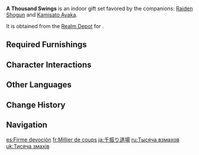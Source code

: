 {{Furnishing Infobox
|id             = 350057
|image          = Furnishing Set A Thousand Swings Display.png
|category       = Indoor Set
|subcategory    = Gift Set
|quality        = 4
|adeptal_energy = 870
|load           = 1121
|description    = This is a place where true swordsmanship is forged. Many hereditary clan swords are arrange here, and a solemn, upright-seated armor sets the austere atmosphere. The [[Evil-Slaying Bows]] and [[Spiritchaser Screen]] that serve as ornaments have the ceremonial purpose of purging both the surroundings and the hearts of those training there of any wicked thought. Most [[Inazuma]]n martial artists believe that aside from swinging your sword a thousand times, you only need to maintain the will to sharpen your skills and put your utmost effort into it, and you will surely push yourself to the pinnacle of your art.
|blueprint      = Realm Depot
}}
'''A Thousand Swings''' is an indoor gift set favored by the companions: [[Raiden Shogun]] and [[Kamisato Ayaka]].

It is obtained from the [[Realm Depot]] for {{Item|Realm Currency|24|x=240}}.

==Required Furnishings==
{{Recipe
|type = Gift Set
|Maple Wood Floor Lamp: Clarity = 1
|Teahouse Cushion: Night-Woven = 2
|Teahouse Folding Screen: Hidden Heart of Gold = 4
|Maple Wood Ritual Drum: Festive Music = 1
|Hatamoto Armor: Eijin Genkou = 1
|Ancestral Sword Rack: Four Core Principles = 2
|Evil-Slaying Bows = 1
|sort = Maple Wood Floor Lamp: Clarity;Teahouse Cushion: Night-Woven;Teahouse Folding Screen: Hidden Heart of Gold;Maple Wood Ritual Drum: Festive Music;Hatamoto Armor: Eijin Genkou;Ancestral Sword Rack: Four Core Principles;Evil-Slaying Bows
|yield = 0
}}

==Character Interactions==
{{Gift Set Character Interactions
|character_1 = Raiden Shogun
|rewards_1   = Primogem*20;Guide to Light*2;Mora*20,000
|character_2 = Kamisato Ayaka
|rewards_2   = Primogem*20;Guide to Elegance*2;Mora*20,000
|set         = A Thousand Swings
}}

==Other Languages==
{{Other Languages
|en      = A Thousand Swings
|zhs     = 千振致业
|zhs_rm  = Qiān Zhèn Zhì Yè
|zht     = 千振致業
|zht_rm  = Qiān Zhèn Zhì Yè
|zh_tl   = Thousand Blade Swings, [Sword]-Art Devotion
|ja      = 千振り道場
|ja_rm   = Sen Furi Doujou
|ja_tl   = Thousand Swings Dojo
|ko      = 부흥
|ko_tl   = Revival
|es      = Firme devoción
|es_tl   = Firm Devotion
|fr      = Millier de coups
|fr_tl   = Thousand Strikes
|ru      = Тысяча взмахов
|ru_tl   = A Thousand Swings
|th      = ทุ่มเทพันสปิริต
|th_rm   = Thumthe Phan Sa-pi-rit
|th_tl   = Thousands of Dedications
|vi      = Thiên Chấn Trí Nghiệp
|vi_tl   = 
|de      = Tausend Schläge
|de_tl   = Thousand Hits
|id      = Seribu Ayunan Pedang
|id_tl   = A Thousand of Sword Swings
|pt      = Devoção Firme
|pt_tl   = Firm Devotion
|tr      = Bin Kılıç Hamlesi
|tr_tl   = 
|it      = Forte devozione
|it_tl   = 
}}

==Change History==
{{Change History|2.2}}

==Navigation==
{{Furnishing Navbox/Sets|type=gift}}

[[es:Firme devoción]]
[[fr:Millier de coups]]
[[ja:千振り道場]]
[[ru:Тысяча взмахов]]
[[uk:Тисяча змахів]]